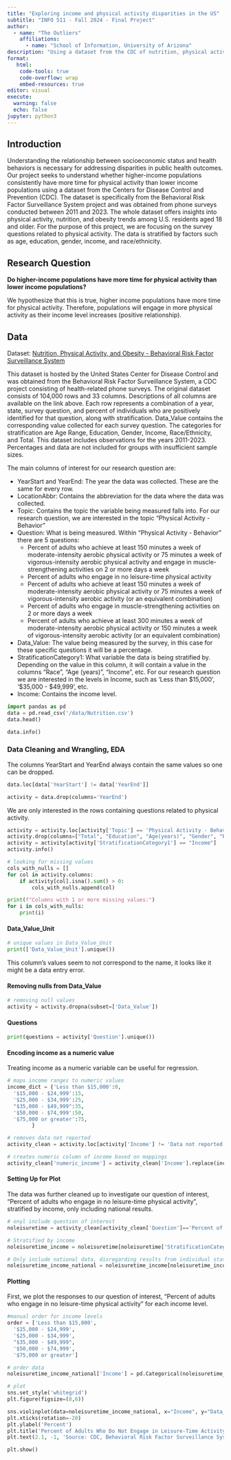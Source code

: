 ```yaml
---
title: "Exploring income and physical activity disparities in the US"
subtitle: "INFO 511 - Fall 2024 - Final Project"
author: 
  - name: "The Outliers"
    affiliations:
      - name: "School of Information, University of Arizona"
description: "Using a dataset from the CDC of nutrition, physical activity, and obesity records, we will explore the possibility of a relationship between income and physical activity and examine its direction and strength."
format:
   html:
    code-tools: true
    code-overflow: wrap
    embed-resources: true
editor: visual
execute:
  warning: false
  echo: false
jupyter: python3
---
```


## Introduction

Understanding the relationship between socioeconomic status and health behaviors is necessary for addressing disparities in public health outcomes. Our project seeks to understand whether higher-income populations consistently have more time for physical activity than lower income populations using a dataset from the Centers for Disease Control and Prevention (CDC). The dataset is specifically from the Behavioral Risk Factor Surveillance System project and was obtained from phone surveys conducted between 2011 and 2023. The whole dataset offers insights into physical activity, nutrition, and obesity trends among U.S. residents aged 18 and older. For the purpose of this project, we are focusing on the survey questions related to physical activity. The data is stratified by factors such as age, education, gender, income, and race/ethnicity.

## Research Question

**Do higher-income populations have more time for physical activity than lower income populations?**

We hypothesize that this is true, higher income populations have more time for physical activity. Therefore, populations will engage in more physical activity as their income level increases (positive relationship).

## Data

Dataset: [Nutrition, Physical Activity, and Obesity - Behavioral Risk Factor Surveillance System](https://chronicdata.cdc.gov/Nutrition-Physical-Activity-and-Obesity/Nutrition-Physical-Activity-and-Obesity-Behavioral/hn4x-zwk7/about_data)

This dataset is hosted by the United States Center for Disease Control and was obtained from the Behavioral Risk Factor Surveillance System, a CDC project consisting of health-related phone surveys. The original dataset consists of 104,000 rows and 33 columns. Descriptions of all columns are available on the link above. Each row represents a combination of a year, state, survey question, and percent of individuals who are positively identified for that question, along with stratification. Data_Value contains the corresponding value collected for each survey question. The categories for stratification are Age Range, Education, Gender, Income, Race/Ethnicity, and Total. This dataset includes observations for the years 2011-2023. Percentages and data are not included for groups with insufficient sample sizes.

The main columns of interest for our research question are:

-   YearStart and YearEnd: The year the data was collected. These are the same for every row.
-   LocationAbbr: Contains the abbreviation for the data where the data was collected.
-   Topic: Contains the topic the variable being measured falls into. For our research question, we are interested in the topic "Physical Activity - Behavior"
-   Question: What is being measured. Within "Physical Activity - Behavior" there are 5 questions:
    -   Percent of adults who achieve at least 150 minutes a week of moderate-intensity aerobic physical activity or 75 minutes a week of vigorous-intensity aerobic physical activity and engage in muscle-strengthening activities on 2 or more days a week
    -   Percent of adults who engage in no leisure-time physical activity
    -   Percent of adults who achieve at least 150 minutes a week of moderate-intensity aerobic physical activity or 75 minutes a week of vigorous-intensity aerobic activity (or an equivalent combination)
    -   Percent of adults who engage in muscle-strengthening activities on 2 or more days a week
    -   Percent of adults who achieve at least 300 minutes a week of moderate-intensity aerobic physical activity or 150 minutes a week of vigorous-intensity aerobic activity (or an equivalent combination)
-   Data_Value: The value being measured by the survey, in this case for these specific questions it will be a percentage.
-   StratificationCategory1: What variable the data is being stratified by. Depending on the value in this column, it will contain a value in the columns "Race", "Age (years)", "Income", etc. For our research question we are interested in the levels in Income, such as 'Less than \$15,000', '\$35,000 - \$49,999', etc.
-   Income: Contains the income level.

```python
import pandas as pd
data = pd.read_csv('/data/Nutrition.csv')
data.head()
```

```python
data.info()
```

### Data Cleaning and Wrangling, EDA

The columns YearStart and YearEnd always contain the same values so one can be dropped.

```python
data.loc[data['YearStart'] != data['YearEnd']]
```

```python
activity = data.drop(columns='YearEnd')
```

We are only interested in the rows containing questions related to physical activity.

```python
activity = activity.loc[activity['Topic'] == 'Physical Activity - Behavior']
activity.drop(columns=["Total", "Education", "Age(years)", "Gender", "Race/Ethnicity", "GeoLocation"], inplace=True)
activity = activity[activity['StratificationCategory1'] == "Income"]
activity.info()
```

```python
# looking for missing values
cols_with_nulls = []
for col in activity.columns:
    if activity[col].isna().sum() > 0:
        cols_with_nulls.append(col)

print(f"Columns with 1 or more missing values:")
for i in cols_with_nulls:
    print(i)
```

#### Data_Value_Unit

```python
# unique values in Data_Value_Unit
print(['Data_Value_Unit'].unique())
```

This column's values seem to not correspond to the name, it looks like it might be a data entry error.

#### Removing nulls from Data_Value

```python
# removing null values
activity = activity.dropna(subset=['Data_Value'])
```

#### Questions

```python
print(questions = activity['Question'].unique())
```

#### Encoding income as a numeric value

Treating income as a numeric variable can be useful for regression.

```python
# maps income ranges to numeric values
income_dict = {'Less than $15,000':0,
  '$15,000 - $24,999':15,
  '$25,000 - $34,999':25, 
  "$35,000 - $49,999":35, 
  '$50,000 - $74,999':50, 
  '$75,000 or greater':75,
        }

# removes data not reported
activity_clean = activity.loc[activity['Income'] != 'Data not reported']

# creates numeric column of income based on mappings
activity_clean['numeric_income'] = activity_clean['Income'].replace(income_dict)
```

#### Setting Up for Plot

The data was further cleaned up to investigate our question of interest, "Percent of adults who engage in no leisure-time physical activity", stratified by income, only including national results.

```python
# onyl include question of interest
noleisuretime = activity_clean[activity_clean['Question']=='Percent of adults who engage in no leisure-time physical activity']

# Stratified by income
noleisuretime_income = noleisuretime[noleisuretime['StratificationCategory1']=='Income']

# Only include national data, disregarding results from individual states
noleisuretime_income_national = noleisuretime_income[noleisuretime_income['LocationDesc']=="National"]


```

#### Plotting

First, we plot the responses to our question of interest, "Percent of adults who engage in no leisure-time physical activity" for each income level.

```python
#manual order for income levels
order = ['Less than $15,000',
  '$15,000 - $24,999',
  '$25,000 - $34,999', 
  "$35,000 - $49,999", 
  '$50,000 - $74,999', 
  '$75,000 or greater']

# order data 
noleisuretime_income_national['Income'] = pd.Categorical(noleisuretime_income_national['Income'],categories=order, ordered=True)

# plot
sns.set_style('whitegrid')
plt.figure(figsize=(8,6))

sns.violinplot(data=noleisuretime_income_national, x="Income", y="Data_Value", palette='viridis')
plt.xticks(rotation=-20)
plt.ylabel('Percent')
plt.title('Percent of Adults Who Do Not Engage in Leisure-Time Activity')
plt.text(2.1, -1, 'Source: CDC, Behavioral Risk Factor Surveillance System (2011 - 2023)', fontsize = 8)

plt.show()
```